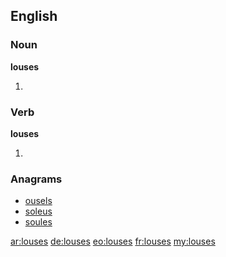 ==English==

===Noun===
'''louses'''
# {{context|nonstandard|lang=en}} {{plural of|louse}}

===Verb===
'''louses'''
# {{third-person singular of|louse}}

===Anagrams===
* [[ousels#English|ousels]]
* [[soleus#English|soleus]]
* [[soules#English|soules]]

[[ar:louses]]
[[de:louses]]
[[eo:louses]]
[[fr:louses]]
[[my:louses]]